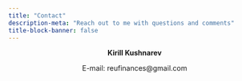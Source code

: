 ```yaml
---
title: "Contact"
description-meta: "Reach out to me with questions and comments"
title-block-banner: false
---
```


<center>

**Kirill Kushnarev**

E-mail: reufinances@gmail.com


</center>
